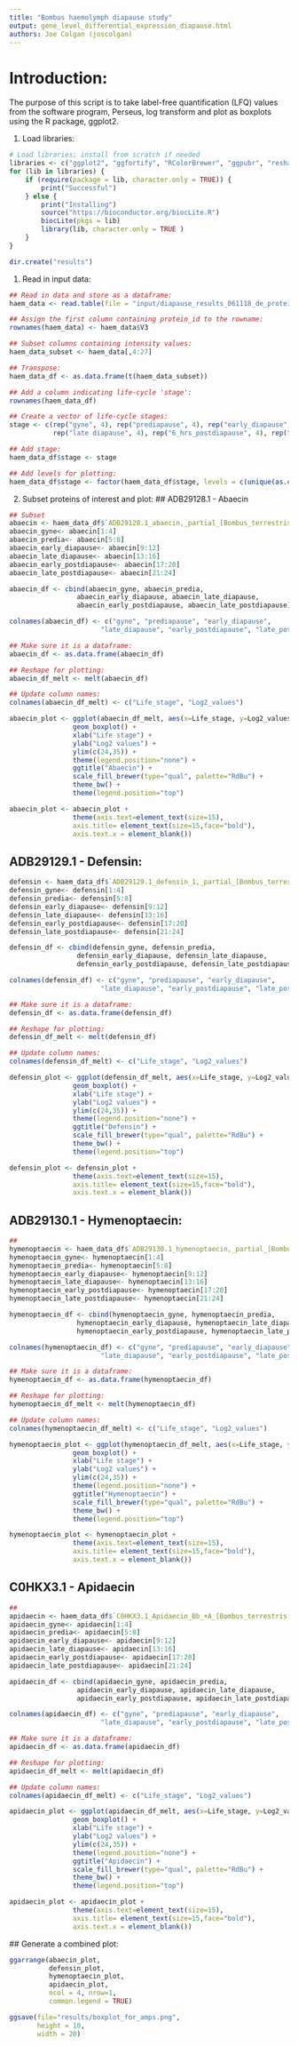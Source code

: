 ```yaml
--- 
title: "Bombus haemolymph diapause study"
output: gene_level_differential_expression_diapause.html
authors: Joe Colgan (joscolgan)
--- 
```


Introduction:
=============

The purpose of this script is to take label-free quantification (LFQ) values from the software program, Perseus, log transform and plot as boxplots using the R package, ggplot2. 

1. Load libraries:

```r
# Load libraries; install from scratch if needed
libraries <- c("ggplot2", "ggfortify", "RColorBrewer", "ggpubr", "reshape")
for (lib in libraries) {
    if (require(package = lib, character.only = TRUE)) {
        print("Successful")
    } else {
        print("Installing")
        source("https://bioconductor.org/biocLite.R")
        biocLite(pkgs = lib)
        library(lib, character.only = TRUE )
    }
}

dir.create("results")

```

1. Read in input data:

```r
## Read in data and store as a dataframe:
haem_data <- read.table(file = "input/diapause_results_061118_de_proteins_input_for_boxplots_immune.txt", header = FALSE)

## Assign the first column containing protein_id to the rowname:
rownames(haem_data) <- haem_data$V3

## Subset columns containing intensity values:
haem_data_subset <- haem_data[,4:27]

## Transpose:
haem_data_df <- as.data.frame(t(haem_data_subset))

## Add a column indicating life-cycle 'stage':
rownames(haem_data_df)

## Create a vector of life-cycle stages:
stage <- c(rep("gyne", 4), rep("prediapause", 4), rep("early_diapause", 4),
           rep("late diapause", 4), rep("6_hrs_postdiapause", 4), rep("48_hours_postdiapause", 4))

## Add stage: 
haem_data_df$stage <- stage 

## Add levels for plotting:
haem_data_df$stage <- factor(haem_data_df$stage, levels = c(unique(as.character(unlist(haem_data_df$stage)))))
```

2. Subset proteins of interest and plot:
## ADB29128.1 - Abaecin

```r
## Subset 
abaecin <- haem_data_df$`ADB29128.1_abaecin,_partial_[Bombus_terrestris]`
abaecin_gyne<- abaecin[1:4]
abaecin_predia<- abaecin[5:8]
abaecin_early_diapause<- abaecin[9:12]
abaecin_late_diapause<- abaecin[13:16]
abaecin_early_postdiapause<- abaecin[17:20]
abaecin_late_postdiapause<- abaecin[21:24]

abaecin_df <- cbind(abaecin_gyne, abaecin_predia,
                 abaecin_early_diapause, abaecin_late_diapause,
                 abaecin_early_postdiapause, abaecin_late_postdiapause)

colnames(abaecin_df) <- c("gyne", "prediapause", "early_diapause",
                       "late_diapause", "early_postdiapause", "late_postdiapause")

## Make sure it is a dataframe:
abaecin_df <- as.data.frame(abaecin_df)

## Reshape for plotting:
abaecin_df_melt <- melt(abaecin_df)

## Update column names:
colnames(abaecin_df_melt) <- c("Life_stage", "Log2_values")

abaecin_plot <- ggplot(abaecin_df_melt, aes(x=Life_stage, y=Log2_values, fill=Life_stage)) + 
                geom_boxplot() +
                xlab("Life stage") +
                ylab("Log2 values") +
                ylim(c(24,35)) +
                theme(legend.position="none") +
                ggtitle("Abaecin") +
                scale_fill_brewer(type="qual", palette="RdBu") +
                theme_bw() +
                theme(legend.position="top")

abaecin_plot <- abaecin_plot +
                theme(axis.text=element_text(size=15),
                axis.title= element_text(size=15,face="bold"), 
                axis.text.x = element_blank())
```

## ADB29129.1 - Defensin:

```r
defensin <- haem_data_df$`ADB29129.1_defensin_1,_partial_[Bombus_terrestris]`
defensin_gyne<- defensin[1:4]
defensin_predia<- defensin[5:8]
defensin_early_diapause<- defensin[9:12]
defensin_late_diapause<- defensin[13:16]
defensin_early_postdiapause<- defensin[17:20]
defensin_late_postdiapause<- defensin[21:24]

defensin_df <- cbind(defensin_gyne, defensin_predia,
                 defensin_early_diapause, defensin_late_diapause,
                 defensin_early_postdiapause, defensin_late_postdiapause)

colnames(defensin_df) <- c("gyne", "prediapause", "early_diapause",
                       "late_diapause", "early_postdiapause", "late_postdiapause")

## Make sure it is a dataframe:
defensin_df <- as.data.frame(defensin_df)

## Reshape for plotting:
defensin_df_melt <- melt(defensin_df)

## Update column names:
colnames(defensin_df_melt) <- c("Life_stage", "Log2_values")

defensin_plot <- ggplot(defensin_df_melt, aes(x=Life_stage, y=Log2_values, fill=Life_stage)) + 
                geom_boxplot() +
                xlab("Life stage") +
                ylab("Log2 values") +
                ylim(c(24,35)) +
                theme(legend.position="none") +
                ggtitle("Defensin") +
                scale_fill_brewer(type="qual", palette="RdBu") +
                theme_bw() +
                theme(legend.position="top")

defensin_plot <- defensin_plot +
                theme(axis.text=element_text(size=15),
                axis.title= element_text(size=15,face="bold"), 
                axis.text.x = element_blank())

```

## ADB29130.1 - Hymenoptaecin:

```r
## 
hymenoptaecin <- haem_data_df$`ADB29130.1_hymenoptaecin,_partial_[Bombus_terrestris]`
hymenoptaecin_gyne<- hymenoptaecin[1:4]
hymenoptaecin_predia<- hymenoptaecin[5:8]
hymenoptaecin_early_diapause<- hymenoptaecin[9:12]
hymenoptaecin_late_diapause<- hymenoptaecin[13:16]
hymenoptaecin_early_postdiapause<- hymenoptaecin[17:20]
hymenoptaecin_late_postdiapause<- hymenoptaecin[21:24]

hymenoptaecin_df <- cbind(hymenoptaecin_gyne, hymenoptaecin_predia,
                 hymenoptaecin_early_diapause, hymenoptaecin_late_diapause,
                 hymenoptaecin_early_postdiapause, hymenoptaecin_late_postdiapause)

colnames(hymenoptaecin_df) <- c("gyne", "prediapause", "early_diapause",
                       "late_diapause", "early_postdiapause", "late_postdiapause")

## Make sure it is a dataframe:
hymenoptaecin_df <- as.data.frame(hymenoptaecin_df)

## Reshape for plotting:
hymenoptaecin_df_melt <- melt(hymenoptaecin_df)

## Update column names:
colnames(hymenoptaecin_df_melt) <- c("Life_stage", "Log2_values")

hymenoptaecin_plot <- ggplot(hymenoptaecin_df_melt, aes(x=Life_stage, y=Log2_values, fill=Life_stage)) + 
                geom_boxplot() +
                xlab("Life stage") +
                ylab("Log2 values") +
                ylim(c(24,35)) +
                theme(legend.position="none") +
                ggtitle("Hymenoptaecin") +
                scale_fill_brewer(type="qual", palette="RdBu") +
                theme_bw() +
                theme(legend.position="top")

hymenoptaecin_plot <- hymenoptaecin_plot +
                theme(axis.text=element_text(size=15),
                axis.title= element_text(size=15,face="bold"), 
                axis.text.x = element_blank())
```

## C0HKX3.1 - Apidaecin

```r
## 
apidaecin <- haem_data_df$`C0HKX3.1_Apidaecin_Bb_+A_[Bombus_terrestris]`
apidaecin_gyne<- apidaecin[1:4]
apidaecin_predia<- apidaecin[5:8]
apidaecin_early_diapause<- apidaecin[9:12]
apidaecin_late_diapause<- apidaecin[13:16]
apidaecin_early_postdiapause<- apidaecin[17:20]
apidaecin_late_postdiapause<- apidaecin[21:24]

apidaecin_df <- cbind(apidaecin_gyne, apidaecin_predia,
                 apidaecin_early_diapause, apidaecin_late_diapause,
                 apidaecin_early_postdiapause, apidaecin_late_postdiapause)

colnames(apidaecin_df) <- c("gyne", "prediapause", "early_diapause",
                       "late_diapause", "early_postdiapause", "late_postdiapause")

## Make sure it is a dataframe:
apidaecin_df <- as.data.frame(apidaecin_df)

## Reshape for plotting:
apidaecin_df_melt <- melt(apidaecin_df)

## Update column names:
colnames(apidaecin_df_melt) <- c("Life_stage", "Log2_values")

apidaecin_plot <- ggplot(apidaecin_df_melt, aes(x=Life_stage, y=Log2_values, fill=Life_stage)) + 
                geom_boxplot() +
                xlab("Life stage") +
                ylab("Log2 values") +
                ylim(c(24,35)) +
                theme(legend.position="none") +
                ggtitle("Apidaecin") +
                scale_fill_brewer(type="qual", palette="RdBu") +
                theme_bw() +
                theme(legend.position="top")

apidaecin_plot <- apidaecin_plot +
                theme(axis.text=element_text(size=15),
                axis.title= element_text(size=15,face="bold"), 
                axis.text.x = element_blank())

```
 
 ## Generate a combined plot:
 
```r
ggarrange(abaecin_plot,
          defensin_plot,
          hymenoptaecin_plot,
          apidaecin_plot,
          ncol = 4, nrow=1,
          common.legend = TRUE)

ggsave(file="results/boxplot_for_amps.png",
       height = 10,
       width = 20)
```
